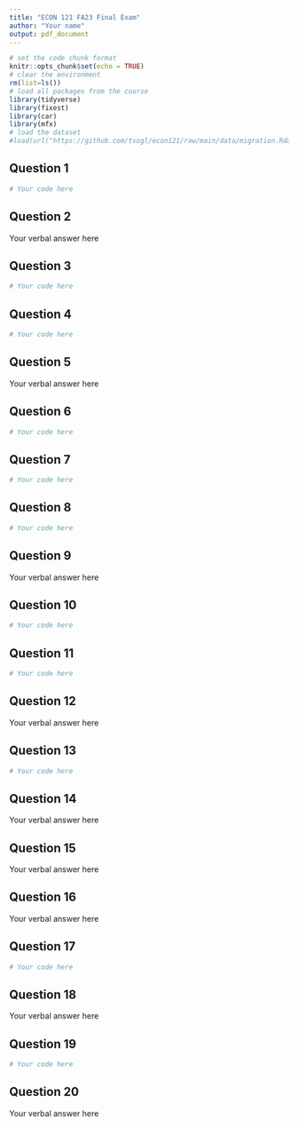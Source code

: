 ```yaml
---
title: "ECON 121 FA23 Final Exam"
author: "Your name"
output: pdf_document
---
```


```r
# set the code chunk format
knitr::opts_chunk$set(echo = TRUE)
# clear the environment
rm(list=ls())
# load all packages from the course
library(tidyverse)
library(fixest)
library(car)
library(mfx)
# load the dataset
#load(url("https://github.com/tvogl/econ121/raw/main/data/migration.Rdata"))
```

## Question 1

```r
# Your code here
```

\newpage

## Question 2

Your verbal answer here

\newpage

## Question 3

```r
# Your code here
```

\newpage

## Question 4

```r
# Your code here
```

\newpage

## Question 5

Your verbal answer here

\newpage

## Question 6

```r
# Your code here
```

\newpage

## Question 7

```r
# Your code here
```

\newpage

## Question 8

```r
# Your code here
```

\newpage

## Question 9

Your verbal answer here

\newpage

## Question 10

```r
# Your code here
```

\newpage

## Question 11

```r
# Your code here
```

\newpage

## Question 12

Your verbal answer here

\newpage

## Question 13

```r
# Your code here
```

\newpage

## Question 14

Your verbal answer here

\newpage

## Question 15

Your verbal answer here

\newpage

## Question 16

Your verbal answer here

\newpage

## Question 17

```r
# Your code here
```

\newpage

## Question 18

Your verbal answer here

\newpage

## Question 19

```r
# Your code here
```

\newpage

## Question 20

Your verbal answer here







